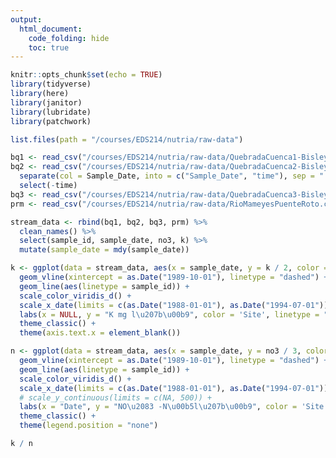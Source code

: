 ```yaml
---
output: 
  html_document:
    code_folding: hide
    toc: true
---
```


```r
knitr::opts_chunk$set(echo = TRUE)
library(tidyverse)
library(here)
library(janitor)
library(lubridate)
library(patchwork)
```

```r
list.files(path = "/courses/EDS214/nutria/raw-data")

bq1 <- read_csv("/courses/EDS214/nutria/raw-data/QuebradaCuenca1-Bisley.csv", na = c("-9999", "-9999.00"))
bq2 <- read_csv("/courses/EDS214/nutria/raw-data/QuebradaCuenca2-Bisley.csv", na = c("-9999", "-9999.00")) %>% 
  separate(col = Sample_Date, into = c("Sample_Date", "time"), sep = " ") %>% 
  select(-time)
bq3 <- read_csv("/courses/EDS214/nutria/raw-data/QuebradaCuenca3-Bisley.csv", na = c("-9999", "-9999.00"))
prm <- read_csv("/courses/EDS214/nutria/raw-data/RioMameyesPuenteRoto.csv", na = c("-9999", "-9999.00"))

stream_data <- rbind(bq1, bq2, bq3, prm) %>% 
  clean_names() %>% 
  select(sample_id, sample_date, no3, k) %>% 
  mutate(sample_date = mdy(sample_date))
```

```r
k <- ggplot(data = stream_data, aes(x = sample_date, y = k / 2, color = sample_id)) +
  geom_vline(xintercept = as.Date("1989-10-01"), linetype = "dashed") +
  geom_line(aes(linetype = sample_id)) +
  scale_color_viridis_d() +
  scale_x_date(limits = c(as.Date("1988-01-01"), as.Date("1994-07-01"))) +
  labs(x = NULL, y = "K mg l\u207b\u00b9", color = 'Site', linetype = "Site") +
  theme_classic() +
  theme(axis.text.x = element_blank())
```

```r
n <- ggplot(data = stream_data, aes(x = sample_date, y = no3 / 3, color = sample_id)) +
  geom_vline(xintercept = as.Date("1989-10-01"), linetype = "dashed") +
  geom_line(aes(linetype = sample_id)) +
  scale_color_viridis_d() +
  scale_x_date(limits = c(as.Date("1988-01-01"), as.Date("1994-07-01"))) +
  # scale_y_continuous(limits = c(NA, 500)) +
  labs(x = "Date", y = "NO\u2083 -N\u00b5l\u207b\u00b9", color = 'Site', linetype = "Site") +
  theme_classic() +
  theme(legend.position = "none")
```

```r
k / n
```




